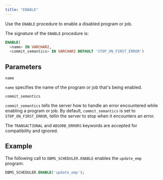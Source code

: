 ```yaml
---
title: "ENABLE"
---
```


<div id="dbms_scheduler_enable" class="registered_link"></div>

Use the `ENABLE` procedure to enable a disabled program or job.

The signature of the `ENABLE` procedure is:

```sql
ENABLE(
  <name> IN VARCHAR2,
  <commit_semantics> IN VARCHAR2 DEFAULT 'STOP_ON_FIRST_ERROR')
```

## Parameters

`name`

 `name` specifies the name of the program or job that's being enabled.

`commit_semantics`

 `commit_semantics` tells the server how to handle an error encountered while enabling a program or job. By default, `commit_semantics` is set to `STOP_ON_FIRST_ERROR`, tellin the server to stop when it encounters an error.

 The `TRANSACTIONAL` and `ABSORB_ERRORS` keywords are accepted for compatibility and ignored.

## Example

The following call to `DBMS_SCHEDULER.ENABLE` enables the `update_emp` program:

```sql
DBMS_SCHEDULER.ENABLE('update_emp');
```
